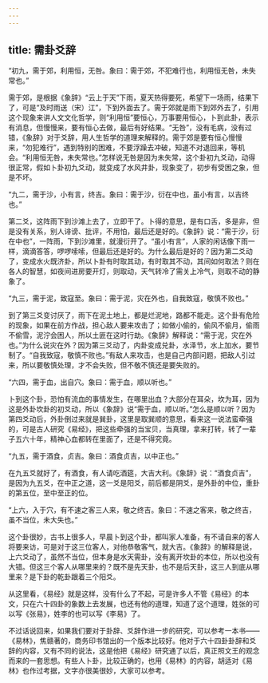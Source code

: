 ```yaml
---
---
---
```

title: 需卦爻辞
---




“初九，需于郊，利用恒，无咎。象曰：需于郊，不犯难行也，利用恒无咎，未失常也。”

需于郊，是根据《象辞》“云上于天”下雨，夏天热得要死，希望下一场雨，结果下了，可是“及时雨送（宋）江”，下到外面去了。需于郊就是雨下到郊外去了，引用这个现象来讲人文文化哲学，则“利用恒”要恒心，万事要用恒心，卜到此卦，表示有消息，但慢慢来，要有恒心去做，最后有好结果。“无咎”，没有毛病，没有过错，《象辞》对于爻辞，用人生哲学的道理来解释的。需于郊是要有恒心慢慢来，“勿犯难行”，遇到特别的困难，不要浮躁去冲破，知道不对退回来，等机会。“利用恒无咎，未失常也。”怎样说无咎是因为未失常，这个卦初九爻动，动得很正常，假如卜卦初九爻动，就变成了水风井卦，现象变了，初步有受困之象，但是不坏。

“九二，需于沙，小有言，终吉。象曰：需于沙，衍在中也，虽小有言，以吉终也。”

第二爻，这阵雨下到沙滩上去了，立即干了。卜得的意思，是有口舌，多是非，但是没有关系，别人诽谤、批评，不用怕，最后还是好的。《象辞》说：“需于沙，衍在中也”，一阵雨，下到沙滩里，就漫衍开了。“虽小有言”，人家的闲话像下雨一样，滴滴答答，啰啰嗦嗦，但最后还是好的。为什么最后是好的？因为第二爻动了，变成水火既济卦，所以卜卦有时取其动，有时取其不动，其间如何取法？则在各人的智慧，如夜间进房要开灯，则取动，天气转冷了需关上冷气，则取不动的静象了。

“九三，需于泥，致寇至。象曰：需于泥，灾在外也，自我致寇，敬慎不败也。”

到了第三爻变讨厌了，雨下在泥土地上，都是烂泥地，路都不能走。这个卦有危险的现象，如果在前方作战，担心敌人要来攻击了；如做小偷的，偷风不偷月，偷雨不偷雪，泥泞会困人，所以土匪在这时行劫。《象辞》解释说：“需于泥，灾在外也。”为什么说灾在外？因为第三爻动了，内卦变成兑卦，水泽节，水上加水，要节制了。“自我致寇，敬慎不败也。”有敌人来攻击，也是自己内部问题，把敌人引过来，所以要敬慎处理，才不会失败，但不敬不慎还是要失败的。

“六四，需于血，出自穴。象曰：需于血，顺以听也。”

卜到这个卦，恐怕有流血的事情发生，在哪里出血？大部分在耳朵，坎为耳，因为这是外卦坎卦的初爻动，所以《象辞》说“需于血，顺以听。”怎么是顺以听？因为第四爻动后，外卦倒过来就是巽卦，这里是取巽顺的意思，看来这一说法蛮牵强的，可是古人研究《易经》，把这些牵强的当宝贝，当真理，拿来打转，转了一辈子五六十年，精神心血都转在里面了，还是不得究竟。

“九五，需于酒食，贞吉。象曰：酒食贞吉，以中正也。”

在九五爻就好了，有酒食，有人请吃酒筵，大吉大利。《象辞》说：“酒食贞吉”，是因为九五爻，在中正之道，这一爻是阳爻，前后都是阴爻，是外卦的中位，重卦的第五位，至中至正的位。

“上六，入于穴，有不速之客三人来，敬之终吉。象曰：不速之客来，敬之终吉，虽不当位，未大失也。”

这个卦很妙，古书上很多人，早晨卜到这个卦，都叫家人准备，有不请自来的客人将要来访，可是对于这三位客人，对他恭敬客气，就大吉。《象辞》的解释是说，上六爻动了，虽然不当位，但本身是水天需卦，没有离开坎卦的本位，所以也没有大错。但这三个客人从哪里来的？既不是先天卦，也不是后天卦，这三人到底从哪里来？是下卦的乾卦跟着三个阳爻。

从这里看，《易经》就是这样，没有什么了不起，可是许多人不管《易经》的本文，只在六十四卦的象数上去发展，也还有他的道理，知道了这个道理，姓张的可以写《张易》，姓李的也可以写《李易》了。

不过话说回来，如果我们要对于卦辞、爻辞作进一步的研究，可以参考一本书——《易林》，焦赣著的，商务印书馆出的一个版本比较好。他对于六十四卦卦辞和爻辞的内容，又有不同的说法，这是他把《易经》研究通了以后，真正照文王的观念而来的一套思想。有些人卜卦，比较正确的，也用《易林》的内容，胡适对《易林》也作过考据，文字亦很美很妙，大家可以参考。